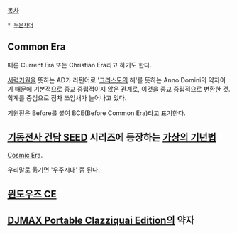 [[목차]]

 * [[두문자어]]

== Common Era ==
때론 Current Era 또는 Christian Era라고 하기도 한다.

[[서력기원]]을 뜻하는 AD가 라틴어로 '[[예수|그리스도]]의 해'를 뜻하는 Anno Domini의 약자이기 때문에 기본적으로 종교 중립적이지 않은 관계로, 이것을 종교 중립적으로 변환한 것. 학계를 중심으로 점차 쓰임새가 늘어나고 있다.

기원전은 Before를 붙여 BCE(Before Common Era)라고 표기한다.

== [[기동전사 건담 SEED]] 시리즈에 등장하는 [[가상의 기년법]] ==
[[코즈믹 이라의 연표|Cosmic Era]].

우리말로 옮기면 '우주시대' 쯤 된다.

== [[윈도우즈 CE]] ==

== [[DJMAX Portable Clazziquai Edition]]의 약자 ==
